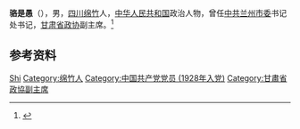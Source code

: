 '''骆是愚'''（{{bd|1911年||1985年|}}），男，[[四川|四川]][[绵竹|绵竹]]人，[[中华人民共和国|中华人民共和国]]政治人物，曾任[[中共兰州市委|中共兰州市委]]书记处书记，[[甘肃省政协|甘肃省政协]]副主席。<ref>{{Cite book|title=中华人民共和国职官志|author=何虎生, 李耀东, 向常福主编|publisher=中国社会出版社|year=2003|isbn=9787800883934|location=北京|pages=}}</ref>

== 参考资料 ==
{{reflist}}

{{中国人物小作品}}

{{Authority control}}
{{DEFAULTSORT:Luo骆}}
[[Category:骆姓|Shi]]
[[Category:绵竹人|Category:绵竹人]]
[[Category:中国共产党党员_(1928年入党)|Category:中国共产党党员 (1928年入党)]]
[[Category:甘肅省政協副主席|Category:甘肅省政協副主席]]